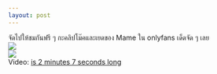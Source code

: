 ```yaml
--- 
layout: post 
--- 
```



&#3592;&#3633;&#3604;&#3652;&#3611;&#3651;&#3627;&#3657;&#3594;&#3617;&#3585;&#3633;&#3609;&#3615;&#3619;&#3637; &#3654; &#3585;&#3632;&#3588;&#3621;&#3636;&#3611;&#3650;&#3617;&#3658;&#3588;&#3649;&#3621;&#3632;&#3648;&#3618;&#3604;&#3586;&#3629;&#3591; Mame &#3651;&#3609; onlyfans &#3648;&#3604;&#3655;&#3604;&#3592;&#3633;&#3604; &#3654; &#3648;&#3621;&#3618;<br><a href='https://sun9-46.userapi.com/impg/bGLaDHKhFrv0Btc2wGb2oHomof13RmizEwKDKg/ZlM8czkHAY4.jpg?size=1108x1478&quality=96&sign=92a141a3c197108c2b6f773b5e26d594&type=album'><img src='https://sun9-46.userapi.com/impg/bGLaDHKhFrv0Btc2wGb2oHomof13RmizEwKDKg/ZlM8czkHAY4.jpg?size=453x604&quality=96&sign=cfbd5c791c8e57c186ebef5b2f6b5e97&type=album'></a><br><a href='https://sun9-68.userapi.com/impg/Js5TRms8c93pqKHjJoy6PyZTW70P9oTKszRNfA/xsF_7POSTIc.jpg?size=510x680&quality=96&sign=72265b11e787766c9e2e71d7a7482160&type=album'><img src='https://sun9-68.userapi.com/impg/Js5TRms8c93pqKHjJoy6PyZTW70P9oTKszRNfA/xsF_7POSTIc.jpg?size=453x604&quality=96&sign=89df655fa17d0ba018c5d4e7e5c931b8&type=album'></a><br>Video: <a href="https://vk.com/video-203323312_456239902?list=275517d8a3eb84c748">is 2 minutes 7 seconds long </a>